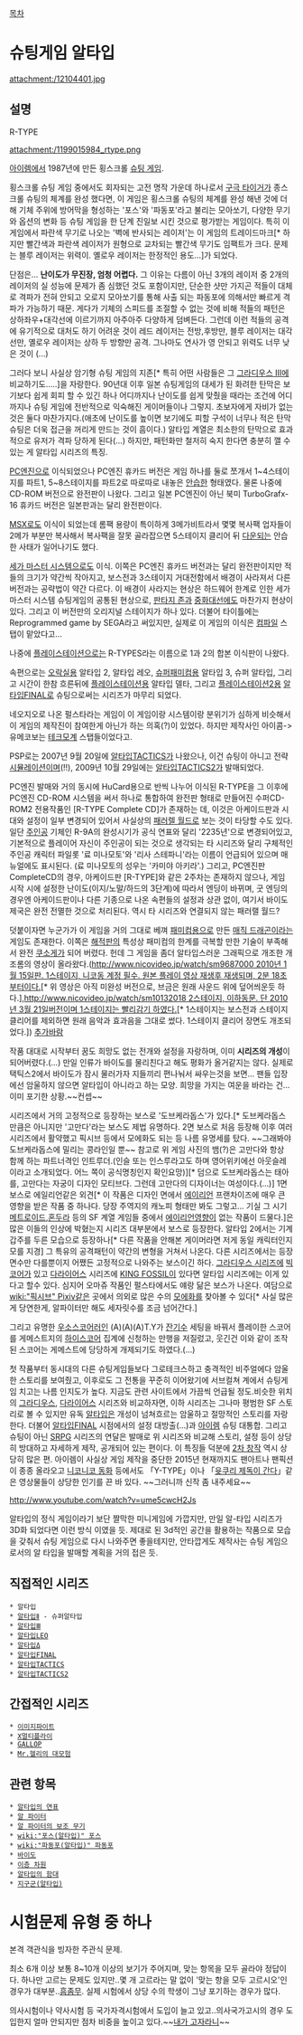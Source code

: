 [[목차]]

= 슈팅게임 알타입 =
attachment:/12104401.jpg
== 설명 ==
R-TYPE

attachment:/1199015984_rtype.png

[[아이렘]]에서 1987년에 만든 횡스크롤 [[슈팅 게임]].

횡스크롤 슈팅 게임 중에서도 회자되는 고전 명작 가운데 하나로서 [[구극 타이거]]가 종스크롤 슈팅의 체계를 완성 했다면, 이 게임은 횡스크롤 슈팅의 체계를 완성 해낸 것에 더해 기체 주위에 방어막을 형성하는 '포스'와 '파동포'라고 불리는 모아쏘기, 다양한 무기와 옵션의 변화 등 슈팅 게임을 한 단계 진일보 시킨 것으로 평가받는 게임이다. 특히 이 게임에서 파란색 무기로 나오는 '벽에 반사되는 레이저'는 이 게임의 트레이드마크[* 하지만 빨간색과 파란색 레이저가 원형으로 교차되는 빨간색 무기도 임팩트가 크다. 문제는 블루 레이저는 위력이. 옐로우 레이저는 한정적인 용도...]가 되었다.

단점은... '''난이도가 무진장, 엄청 어렵다.''' 그 이유는 다름이 아닌 3개의 레이저 중 2개의 레이저의 실 성능에 문제가 좀 심했던 것도 포함이지만, 단순한 샷만 가지곤 적들이 대체로 격파가 전혀 안되고 오로지 모아쏘기를 통해 사출 되는 파동포에 의해서만 빠르게 격파가 가능하기 때문. 게다가 기체의 스피드를 조절할 수 없는 것에 비해 적들의 패턴은 상하좌우+대각선에 이르기까지 아주아주 다양하게 덤벼든다. 그런데 이런 적들의 공격에 유기적으로 대처도 하기 어려운 것이 레드 레이저는 전방,후방만, 블루 레이저는 대각선만, 옐로우 레이저는 상하 두 방향만 공격. 그나마도 연사가 영 안되고 위력도 너무 낮은 것이 (...)

그러다 보니 사실상 암기형 슈팅 게임의 지존[* 특히 어떤 사람들은 그 [[그라디우스 III]]에 비교하기도.....]을 자랑한다. 90년대 이후 일본 슈팅게임의 대세가 된 화려한 탄막은 보기보다 쉽게 회피 할 수 있긴 하나 어디까지나 난이도를 쉽게 맞췄을 때라는 조건에 어디까지나 슈팅 게임에 전반적으로 익숙해진 게이머들이나 그렇지. 초보자에게 자비가 없는 것은 둘다 마찬가지다.(애초에 난이도를 높이면 보기에도 피할 구석이 너무나 적은 탄막 슈팅은 더욱 접근을 꺼리게 만드는 것이 흠이다.) 알타입 계열은 최소한의 탄막으로 효과적으로 유저가 격파 당하게 된다(...) 하지만, 패턴화만 철저히 숙지 한다면 충분히 깰 수 있는 게 알타입 시리즈의 특징.

[[PC엔진]]으로 이식되었으나 PC엔진 휴카드 버전은 게임 하나를 둘로 쪼개서 1~4스테이지를 파트1, 5~8스테이지를 파트2로 따로따로 내놓은 [[안습]]한 형태였다. 물론 나중에 CD-ROM 버전으로 완전판이 나왔다. 그리고 일본 PC엔진이 아닌 북미 TurboGrafx-16 휴카드 버전은 일본판과는 달리 완전판이다.

[[MSX]]로도 이식이 되었는데 롬팩 용량이 특이하게 3메가비트라서 몇몇 복사팩 업자들이 2메가 부분만 복사해서 복사팩을 잘못 골라잡으면 5스테이지 클리어 뒤 [[다운]]되는 안습한 사태가 일어나기도 했다. 

[[세가 마스터 시스템]]으로도 이식. 이쪽은 PC엔진 휴카드 버전과는 달리 완전판이지만 적들의 크기가 약간씩 작아지고, 보스전과 3스테이지 거대전함에서 배경이 사라져서 다른 버전과는 공략법이 약간 다르다. 이 배경이 사라지는 현상은 하드웨어 한계로 인한 세가 마스터 시스템 슈팅게임의 공통된 현상으로, [[판타지 존]]과 [[중화대선]]에도 마찬가지 현상이 있다. 그리고 이 버전만의 오리지널 스테이지가 하나 있다. 더불어 타이틀에는 Reprogrammed game by SEGA라고 써있지만, 실제로 이 게임의 이식은 [[컴파일]] 스탭이 맡았다고...

나중에 [[플레이스테이션]]으로는 R-TYPES라는 이름으로 1과 2의 합본 이식판이 나왔다.

속편으로는 [[오락실]]용 알타입 2, 알타입 레오, [[슈퍼패미컴]]용 알타입 3, 슈퍼 알타입, 그리고 시간이 한참 흐른뒤에 [[플레이스테이션]]용 알타입 델타, 그리고 [[플레이스테이션2]]용 [[알타입FINAL]]로 슈팅으로써는 시리즈가 마무리 되었다.

네오지오로 나온 펄스타라는 게임이 이 게임이랑 시스템이랑 분위기가 심하게 비슷해서 이 게임의 제작진이 참여한게 아닌가 하는 의혹(?)이 있었다. 하지만 제작사인 아이콤->유메코보는 [[테크모]]계 스탭들이었다고.

PSP로는 2007년 9월 20일에 [[알타입TACTICS]]가 나왔으나, 이건 슈팅이 아니고 전략 [[시뮬레이션]]이며(!!), 2009년 10월 29일에는 [[알타입TACTICS2]]가 발매되었다.

PC엔진 발매와 거의 동시에 HuCard용으로 반씩 나누어 이식된 R-TYPE을 그 이후에 PC엔진 CD-ROM 시스템을 써서 하나로 통합하여 완전판 형태로 만들어진 수퍼CD-ROM2 전용작품인 [R-TYPE Complete CD]가 존재하는 데, 이것은 아케이드판과 시대와 설정이 일부 변경되어 있어서 사실상의 [[패러렐 월드]]로 보는 것이 타당할 수도 있다.
일단 [[주인공]] 기체인 R-9A의 완성시기가 공식 연표와 달리 '2235년'으로 변경되어있고, 기본적으로 플레이어 자신이 주인공이 되는 것으로 생각되는 타 시리즈와 달리 구체적인 주인공 캐릭터 파일롯 '료 미나모토'와 '리사 스테파니'라는 이름이 언급되어 있으며 매뉴얼에도 표시된다. (료 미나모토의 성우는 '카미야 아키라'.)
그리고, PC엔진판 CompleteCD의 경우, 아케이드판 [R-TYPE]와 같은 2주차는 존재하지 않으나, 게임 시작 시에 설정한 난이도(이지/노말/하드의 3단계)에 따라서 엔딩이 바뀌며, 굿 엔딩의 경우엔 아케이드판이나 다른 기종으로 나온 속편들의 설정과 상관 없이, 여기서 바이도 제국은 완전 전멸한 것으로 처리된다. 역시 타 시리즈와 연결되지 않는 패러랠 월드?

덧붙이자면 누군가가 이 게임을 거의 그대로 베껴 [[패미컴]]용으로 만든 [[매직 드래곤]]이라는 게임도 존재한다. 이쪽은 [[해적판]]의 특성상 패미컴의 한계를 극복할 만한 기술이 부족해서 완전 [[쿠소게]]가 되어 버렸다.
헌데 그 게임을 좀더 알타입스러운 그래픽으로 개조한 개조롬의 영상이 올라왔다.([[http://www.nicovideo.jp/watch/sm9687000  2010년 1월 15일판. 1스테이지, 니코동 계정 필수. 원본 플레이 영상 재생후 재생되며, 2분 18초부터이다.]][* 위 영상은 아직 미완성 버전으로, 브금은 원래 사운드 위에 덮어씌운듯 하다.],[[http://www.nicovideo.jp/watch/sm10132018 2스테이지, 이하동문. 단 2010년 3월 21일버전이며 1스테이지는 빨리감기 하였다.]][* 1스테이지는 보스전과 스테이지 클리어를 제외하면 원래 음악과 효과음을 그대로 썼다. 1스테이지 클리어 장면도 개조되었다.]) [[추가바람]]

작품 대대로 시작부터 꿈도 희망도 없는 전개와 설정을 자랑하며, 이미 '''시리즈의 개성'''이 되어버렸다.(...)
만일 인류가 바이도를 물리친다고 해도 평화가 올거같지는 않다. 실제로 택틱스2에서 바이도가 잠시 물러가자 지들끼리 편나눠서 싸우는것을 보면... 팬들 입장에선 암울하지 않으면 알타입이 아니라고 하는 모양. 희망을 가지는 여운을 바라는 건...이미 포기한 상황.~~컨셉~~ 

시리즈에서 거의 고정적으로 등장하는 보스로 '도브케라돕스'가 있다.[* 도브케라돕스 만큼은 아니지만 '고만다'라는 보스도 제법 유명하다. 2면 보스로 처음 등장해 이후 여러 시리즈에서 활약했고 픽시브 등에서 모에화도 되는 등 나름 유명세를 탔다. ~~그래봐야 도브케라돕스에 밀리는 콩라인일 뿐~~ 참고로 위 게임 사진의 뱀(?)은 고만다와 항상 함께 하는 파트너격인 인트루더.(인슬 또는 인스루라고도 하며 영어위키에선 아웃슬레이라고 소개되었다. 어느 쪽이 공식명칭인지 확인요망)][* 덤으로 도브케라돕스는 태아를, 고만다는 자궁이 디자인 모티브다. 그런데 고만다의 디자이너는 여성이다.(...)] 1면 보스로 에일리언같은 외견[* 이 작품은 디자인 면에서 [[에이리언]] 프랜차이즈에 매우 큰 영향을 받은 작품 중 하나다. 당장 주역지의 캐노피 형태만 봐도 그렇고... 기실 그 시기 [[메트로이드]],[[혼두라]] 등의 SF 계열 게임들 중에서 [[에이리언]]영향이 없는 작품이 드물다.]은 많은 이들의 인상에 박혔는지 시리즈 대부분에서 보스로 등장한다. 알타입 2에서는 기계갑주를 두른 모습으로 등장하나[* 다른 작품을 안해본 게이머라면 저게 동일 캐릭터인지 모를 지경] 그 특유의 공격패턴이 약간의 변형을 거쳐서 나온다. 다른 시리즈에서는 등장면수만 다를뿐이지 어쨌든 고정적으로 나와주는 보스이긴 하다. [[그라디우스 시리즈]]에 [[빅 코어]]가 있고 [[다라이어스]] 시리즈에 [[KING FOSSIL]]이 있다면 알타입 시리즈에는 이게 있다고 할수 있다. 심지어 오마쥬 작품인 펄스타에서도 얘랑 닮은 보스가 나온다. 여담으로 [[wiki:"픽시브" Pixiv]]같은 곳에서 의외로 많은 수의 [[모에화]]를 찾아볼 수 있다[* 사실 많은게 당연한게, 알파이터만 해도 세자릿수를 조금 넘어간다.]

그리고 유명한 [[우소스코어]]러인 (A)(A)(A)T.Y가 [[잔기]]수 세팅을 바꿔서 플레이한 스코어를 게메스트지의 [[하이스코어]] 집계에 신청하는 만행을 저질렀고, 웃긴건 이와 같이 조작된 스코어는 게메스트에 당당하게 개제되기도 하였다.(...)

첫 작품부터 동시대의 다른 슈팅게임들보다 그로테크스하고 충격적인 비주얼에다 암울한 스토리를 보여줬고, 이후로도 그 전통을 꾸준히 이어왔기에 서브컬쳐 계에서 슈팅게임 치고는 나름 인지도가 높다. 지금도 관련 사이트에서 가끔씩 언급될 정도.비슷한 위치의 [[그라디우스]], [[다라이어스]] 시리즈와 비교하자면, 이하 시리즈는 그나마 평범한 SF 스토리로 볼 수 있지만 유독 [[알타입]]은 개성이 넘쳐흐르는 암울하고 절망적인 스토리를 자랑한다. 더불어 [[알타입FINAL]] 시점에서의 설정 대방출(...)과 [[아이렘]] 슈팅 대통합. 그리고 슈팅이 아닌 [[SRPG]] 시리즈의 연달은 발매로 위 시리즈와 비교해 스토리, 설정 등이 상당히 방대하고 자세하게 제작, 공개되어 있는 편이다. 이 특징들 덕분에 [[2차 창작]] 역시 상당히 많은 편. 아이렘이 사실상 게임 제작을 중단한 2015년 현재까지도 팬아트나 팬픽션이 종종 올라오고 [[니코니코 동화]] 등에서도 「Y-TYPE」이나 「[[윳쿠리 제독이 간다]]」같은 영상물들이 상당한 인기를 끈 바 있다. ~~그러니까 신작 좀 내주세요~~

http://www.youtube.com/watch?v=ume5cwcH2Js

알타입의 정식 게임이라기 보단 짤막한 미니게임에 가깝지만, 만일 알-타입 시리즈가 3D화 되었다면 이런 방식 이였을 듯. 제대로 된  3d적인 공간을 활용하는 작품으로 모습을 갖춰서 슈팅 게임으로 다시 나와주면 좋을테지만, 안타깝게도 제작사는 슈팅 게임으로서의 알 타입을 발매할 계획을 거의 접은 듯.

== 직접적인 시리즈 ==
 * 알타입
 * [[알타입Ⅱ]] - 슈퍼알타입
 * [[알타입Ⅲ]]
 * [[알타입LEO]]
 * [[알타입Δ]]
 * [[알타입FINAL]]
 * [[알타입TACTICS]]
 * [[알타입TACTICS2]]

== 간접적인 시리즈 ==
 * [[이미지파이트]]
 * [[X멀티플라이]]
 * [[GALLOP]]
 * [[Mr.헬리의 대모험]]

== 관련 항목 ==
 * [[알타입의 연표]]
 * [[알 파이터]]
 * [[알 파이터의 보조 무기]]
 * [[wiki:"포스(알타입)" 포스]]
 * [[wiki:"파동포(알타입)" 파동포]]
 * [[바이도]]
 * [[이층 차원]]
 * [[알타입의 함대]]
 * [[지구군(알타입)]]

= 시험문제 유형 중 하나 =

본격 객관식을 빙자한 주관식 문제.

최소 6개 이상 보통 8~10개 이상의 보기가 주어지며, 맞는 항목을 모두 골라야 정답이다. 하나만 고르는 문제도 있지만..몇 개 고르라는 말 없이 '맞는 항을 모두 고르시오'인 경우가 대부분..[[흠좀무]]. 실제 시험에서 상당 수의 학생이 그냥 포기하는 경우가 많다.

의사시험이나 약사시험 등 국가자격시험에서 도입이 늘고 있고..의사국가고시의 경우 도입한지 얼마 안되지만 점차 비중을 높이고 있다.~~[[내가 고자라니]]~~

